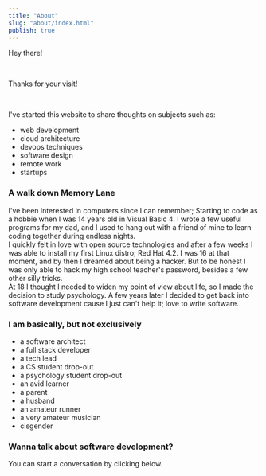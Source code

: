 ```yaml
---
title: "About"
slug: "about/index.html"
publish: true
---
```


Hey there!

<br/>

Thanks for your visit!

<br/>

I've started this website to share thoughts on subjects such as: 

- web development
- cloud architecture
- devops techniques
- software design
- remote work
- startups

### A walk down Memory Lane

I've been interested in computers since I can remember; Starting to code as a hobbie when I was 14 years old in Visual Basic 4. I wrote a few useful programs for my dad, and I used to hang out with a friend of mine to learn coding together during endless nights.  
I quickly felt in love with open source technologies and after a few weeks I was able to install my first Linux distro; Red Hat 4.2. I was 16 at that moment, and by then I dreamed about being a hacker. But to be honest I was only able to hack my high school teacher's password, besides a few other silly tricks.  
At 18 I thought I needed to widen my point of view about life, so I made the decision to study psychology. A few years later I decided to get back into software development cause I just can't help it; love to write software.  

### I am basically, but not exclusively

- a software architect
- a full stack developer
- a tech lead
- a CS student drop-out
- a psychology student drop-out
- an avid learner
- a parent
- a husband
- an amateur runner
- a very amateur musician
- cisgender

### Wanna talk about software development?

You can start a conversation by clicking below.

<br/>

<ContactLink />
